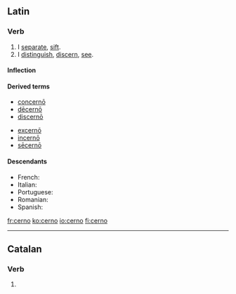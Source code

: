 ==Latin==

===Verb===
{{la-verb|cerno|cernō|cernere|cernere|crevi|crēvī|cretum|crētum}}

# I [[separate]], [[sift]].
# I [[distinguish]], [[discern]], [[see]].

====Inflection====
{{la-conj-3rd|cern|crēv|crēt|22=crev|33=cret}}

====Derived terms====
{{top2}}
* [[concerno#Latin|concernō]]
* [[decerno|dēcernō]]
* [[discerno#Latin|discernō]]
{{mid2}}
* [[excerno|excernō]]
* [[incerno|incernō]]
* [[secerno#Latin|sēcernō]]
{{bottom}}

====Descendants====
* French: {{l|fr|cerner}}
* Italian: {{l|it|cernere}}
* Portuguese: {{l|pt|cernir}}
* Romanian: {{l|ro|cerne}}
* Spanish: {{l|es|cerner}}
[[fr:cerno]]
[[ko:cerno]]
[[io:cerno]]
[[fi:cerno]]

----
==Catalan==
===Verb===
{{infl form|ca|verb}}

# {{ca-verb form of|p=1|n=sg|t=pres|m=ind|cerndre}}
{{rfc-auto}}